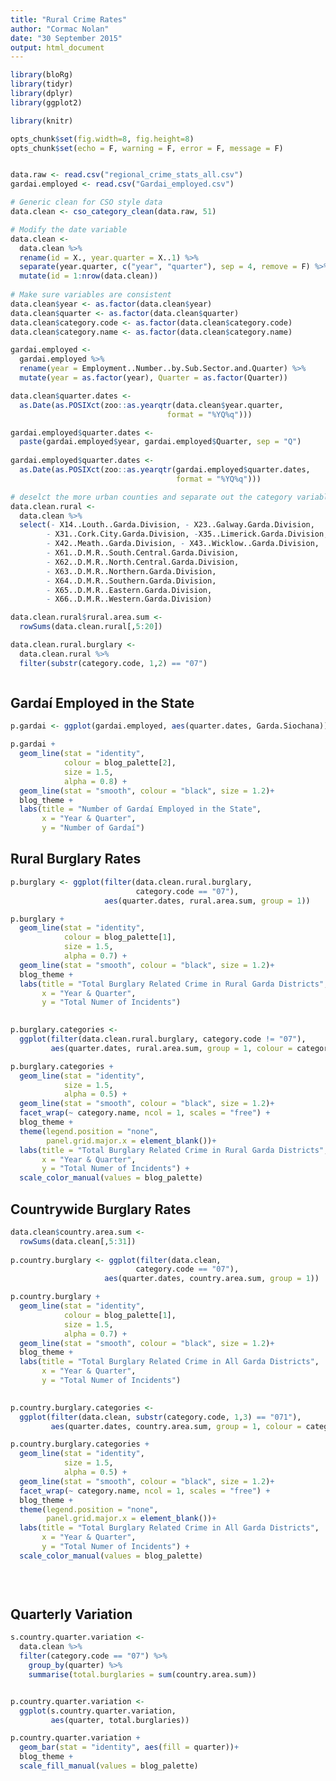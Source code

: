 ```yaml
---
title: "Rural Crime Rates"
author: "Cormac Nolan"
date: "30 September 2015"
output: html_document
---
```




```r
library(bloRg)
library(tidyr)
library(dplyr)
library(ggplot2)

library(knitr)

opts_chunk$set(fig.width=8, fig.height=8)
opts_chunk$set(echo = F, warning = F, error = F, message = F)

```

```r



```

```r
data.raw <- read.csv("regional_crime_stats_all.csv")
gardai.employed <- read.csv("Gardai_employed.csv")

# Generic clean for CSO style data
data.clean <- cso_category_clean(data.raw, 51)

# Modify the date variable
data.clean <-
  data.clean %>%
  rename(id = X., year.quarter = X..1) %>%
  separate(year.quarter, c("year", "quarter"), sep = 4, remove = F) %>%
  mutate(id = 1:nrow(data.clean))
  
# Make sure variables are consistent
data.clean$year <- as.factor(data.clean$year)
data.clean$quarter <- as.factor(data.clean$quarter)
data.clean$category.code <- as.factor(data.clean$category.code)
data.clean$category.name <- as.factor(data.clean$category.name)

gardai.employed <-
  gardai.employed %>% 
  rename(year = Employment..Number..by.Sub.Sector.and.Quarter) %>% 
  mutate(year = as.factor(year), Quarter = as.factor(Quarter))

data.clean$quarter.dates <-
  as.Date(as.POSIXct(zoo::as.yearqtr(data.clean$year.quarter, 
                                   format = "%YQ%q")))

gardai.employed$quarter.dates <-
  paste(gardai.employed$year, gardai.employed$Quarter, sep = "Q")
  
gardai.employed$quarter.dates <-
  as.Date(as.POSIXct(zoo::as.yearqtr(gardai.employed$quarter.dates,
                                     format = "%YQ%q")))

```


```r
# deselct the more urban counties and separate out the category variable
data.clean.rural <-
  data.clean %>%
  select(- X14..Louth..Garda.Division, - X23..Galway.Garda.Division,
        - X31..Cork.City.Garda.Division, -X35..Limerick.Garda.Division,
        - X42..Meath..Garda.Division, - X43..Wicklow..Garda.Division,
        - X61..D.M.R..South.Central.Garda.Division, 
        - X62..D.M.R..North.Central.Garda.Division,
        - X63..D.M.R..Northern.Garda.Division,
        - X64..D.M.R..Southern.Garda.Division,
        - X65..D.M.R..Eastern.Garda.Division,
        - X66..D.M.R..Western.Garda.Division)

data.clean.rural$rural.area.sum <-
  rowSums(data.clean.rural[,5:20])

data.clean.rural.burglary <-
  data.clean.rural %>%
  filter(substr(category.code, 1,2) == "07")



```

## Gardaí Employed in the State
```r

p.gardai <- ggplot(gardai.employed, aes(quarter.dates, Garda.Siochana))

p.gardai +
  geom_line(stat = "identity", 
            colour = blog_palette[2], 
            size = 1.5, 
            alpha = 0.8) +
  geom_line(stat = "smooth", colour = "black", size = 1.2)+
  blog_theme +
  labs(title = "Number of Gardaí Employed in the State",
       x = "Year & Quarter",
       y = "Number of Gardaí")
```

## Rural Burglary Rates
```r

p.burglary <- ggplot(filter(data.clean.rural.burglary, 
                            category.code == "07"),
                     aes(quarter.dates, rural.area.sum, group = 1))

p.burglary +
  geom_line(stat = "identity", 
            colour = blog_palette[1], 
            size = 1.5, 
            alpha = 0.7) +
  geom_line(stat = "smooth", colour = "black", size = 1.2)+
  blog_theme +
  labs(title = "Total Burglary Related Crime in Rural Garda Districts",
       x = "Year & Quarter",
       y = "Total Numer of Incidents")
  

```


```r

p.burglary.categories <- 
  ggplot(filter(data.clean.rural.burglary, category.code != "07"),
         aes(quarter.dates, rural.area.sum, group = 1, colour = category.name))

p.burglary.categories +
  geom_line(stat = "identity", 
            size = 1.5, 
            alpha = 0.5) +
  geom_line(stat = "smooth", colour = "black", size = 1.2)+
  facet_wrap(~ category.name, ncol = 1, scales = "free") +
  blog_theme +
  theme(legend.position = "none",
        panel.grid.major.x = element_blank())+
  labs(title = "Total Burglary Related Crime in Rural Garda Districts",
       x = "Year & Quarter",
       y = "Total Numer of Incidents") +
  scale_color_manual(values = blog_palette)

```

## Countrywide Burglary Rates
```r

data.clean$country.area.sum <-
  rowSums(data.clean[,5:31])
  
p.country.burglary <- ggplot(filter(data.clean, 
                            category.code == "07"),
                     aes(quarter.dates, country.area.sum, group = 1))

p.country.burglary +
  geom_line(stat = "identity", 
            colour = blog_palette[1], 
            size = 1.5, 
            alpha = 0.7) +
  geom_line(stat = "smooth", colour = "black", size = 1.2)+
  blog_theme +
  labs(title = "Total Burglary Related Crime in All Garda Districts",
       x = "Year & Quarter",
       y = "Total Numer of Incidents")
  

```


```r

p.country.burglary.categories <- 
  ggplot(filter(data.clean, substr(category.code, 1,3) == "071"),
         aes(quarter.dates, country.area.sum, group = 1, colour = category.name))

p.country.burglary.categories +
  geom_line(stat = "identity", 
            size = 1.5, 
            alpha = 0.5) +
  geom_line(stat = "smooth", colour = "black", size = 1.2)+
  facet_wrap(~ category.name, ncol = 1, scales = "free") +
  blog_theme +
  theme(legend.position = "none",
        panel.grid.major.x = element_blank())+
  labs(title = "Total Burglary Related Crime in All Garda Districts",
       x = "Year & Quarter",
       y = "Total Numer of Incidents") +
  scale_color_manual(values = blog_palette)
  

  


```


## Quarterly Variation
```r
s.country.quarter.variation <-
  data.clean %>%
  filter(category.code == "07") %>% 
    group_by(quarter) %>%
    summarise(total.burglaries = sum(country.area.sum))


p.country.quarter.variation <-
  ggplot(s.country.quarter.variation,
         aes(quarter, total.burglaries))

p.country.quarter.variation +
  geom_bar(stat = "identity", aes(fill = quarter))+
  blog_theme +
  scale_fill_manual(values = blog_palette)


```